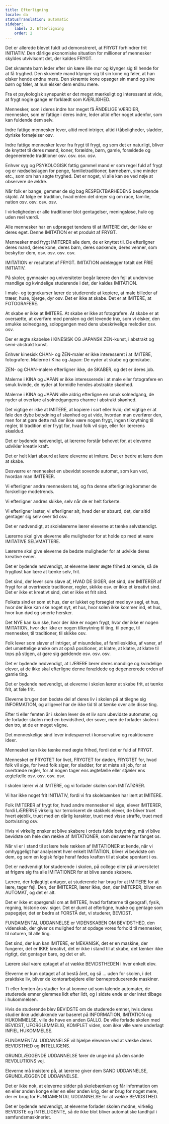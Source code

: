 ```yaml
---
title: Efterligning
locale: da
statusTranslation: automatic
sidebar:
    label: 2. Efterligning
    order: 2
---
```

Det er allerede blevet fuldt ud demonstreret, at FRYGT forhindrer frit INITIATIV. Den dårlige økonomiske situation for millioner af mennesker skyldes utvivlsomt det, der kaldes FRYGT.

Det skræmte barn leder efter sin kære lille mor og klynger sig til hende for at få tryghed. Den skræmte mand klynger sig til sin kone og føler, at han elsker hende endnu mere. Den skræmte kone opsøger sin mand og sine børn og føler, at hun elsker dem endnu mere.

Fra et psykologisk synspunkt er det meget mærkeligt og interessant at vide, at frygt nogle gange er forklædt som KÆRLIGHED.

Mennesker, som i deres indre har meget få ÅNDELIGE VÆRDIER, mennesker, som er fattige i deres indre, leder altid efter noget udenfor, som kan fuldende dem selv.

Indre fattige mennesker lever, altid med intriger, altid i tåbeligheder, sladder, dyriske fornøjelser osv.

Indre fattige mennesker lever fra frygt til frygt, og som det er naturligt, bliver de knyttet til deres mænd, koner, forældre, børn, gamle, forældede og degenererede traditioner osv. osv. osv. osv.

Enhver syg og PSYKOLOGISK fattig gammel mand er som regel fuld af frygt og er rædselsslagen for penge, familietraditioner, børnebørn, sine minder etc., som om han søgte tryghed. Det er noget, vi alle kan se ved nøje at observere de ældre.

Når folk er bange, gemmer de sig bag RESPEKTBARHEDENS beskyttende skjold. At følge en tradition, hvad enten det drejer sig om race, familie, nation osv. osv. osv. osv.

I virkeligheden er alle traditioner blot gentagelser, meningsløse, hule og uden reel værdi.

Alle mennesker har en udpræget tendens til at IMITERE det, der ikke er deres eget. Denne IMITATION er et produkt af FRYGT.

Mennesker med frygt IMITERER alle dem, de er knyttet til. De efterligner deres mand, deres kone, deres børn, deres søskende, deres venner, som beskytter dem, osv. osv. osv. osv.

IMITATION er resultatet af FRYGT. IMITATION ødelægger totalt det FRIE INITIATIV.

På skoler, gymnasier og universiteter begår lærere den fejl at undervise mandlige og kvindelige studerende i det, der kaldes IMITATION.

I male- og tegnekurser lærer de studerende at kopiere, at male billeder af træer, huse, bjerge, dyr osv. Det er ikke at skabe. Det er at IMITERE, at FOTOGRAFERE.

At skabe er ikke at IMITERE. At skabe er ikke at fotografere. At skabe er at oversætte, at overføre med penslen og det levende træ, som vi elsker, den smukke solnedgang, solopgangen med dens ubeskrivelige melodier osv. osv.

Der er ægte skabelse i KINESISK OG JAPANSK ZEN-kunst, i abstrakt og semi-abstrakt kunst.

Enhver kinesisk CHAN- og ZEN-maler er ikke interesseret i at IMITERE, fotografere. Malerne i Kina og Japan: De nyder at skabe og genskabe.

ZEN- og CHAN-malere efterligner ikke, de SKABER, og det er deres job.

Malerne i KINA og JAPAN er ikke interesserede i at male eller fotografere en smuk kvinde, de nyder at formidle hendes abstrakte skønhed.

Malerne i KINA og JAPAN ville aldrig efterligne en smuk solnedgang, de nyder at overføre al solnedgangens charme i abstrakt skønhed.

Det vigtige er ikke at IMITERE, at kopiere i sort eller hvid; det vigtige er at føle den dybe betydning af skønhed og at vide, hvordan man overfører den, men for at gøre dette må der ikke være nogen frygt, ingen tilknytning til regler, til tradition eller frygt for, hvad folk vil sige, eller for lærerens skældud.

Det er bydende nødvendigt, at lærerne forstår behovet for, at eleverne udvikler kreativ kraft.

Det er helt klart absurd at lære eleverne at imitere. Det er bedre at lære dem at skabe.

Desværre er mennesket en ubevidst sovende automat, som kun ved, hvordan man IMITERER.

Vi efterligner andre menneskers tøj, og fra denne efterligning kommer de forskellige modetrends.

Vi efterligner andres skikke, selv når de er helt forkerte.

Vi efterligner laster, vi efterligner alt, hvad der er absurd, det, der altid gentager sig selv over tid osv.

Det er nødvendigt, at skolelærerne lærer eleverne at tænke selvstændigt.

Lærerne skal give eleverne alle muligheder for at holde op med at være IMITATIVE SELVMATTERE.

Lærerne skal give eleverne de bedste muligheder for at udvikle deres kreative evner.

Det er bydende nødvendigt, at eleverne lærer ægte frihed at kende, så de frygtløst kan lære at tænke selv, frit.

Det sind, der lever som slave af, HVAD DE SIGER, det sind, der IMITERER af frygt for at overtræde traditioner, regler, skikke osv. er ikke et kreativt sind. Det er ikke et kreativt sind, det er ikke et frit sind.

Folkets sind er som et hus, der er lukket og forseglet med syv segl, et hus, hvor der ikke kan ske noget nyt, et hus, hvor solen ikke kommer ind, et hus, hvor kun død og smerte hersker.

Det NYE kan kun ske, hvor der ikke er nogen frygt, hvor der ikke er nogen IMITATION, hvor der ikke er nogen tilknytning til ting, til penge, til mennesker, til traditioner, til skikke osv.

Folk lever som slaver af intriger, af misundelse, af familieskikke, af vaner, af det umættelige ønske om at opnå positioner, at klatre, at klatre, at klatre til tops på stigen, at gøre sig gældende osv. osv. osv.

Det er bydende nødvendigt, at LÆRERE lærer deres mandlige og kvindelige elever, at de ikke skal efterligne denne forældede og degenererede orden af gamle ting.

Det er bydende nødvendigt, at eleverne i skolen lærer at skabe frit, at tænke frit, at føle frit.

Eleverne bruger den bedste del af deres liv i skolen på at tilegne sig INFORMATION, og alligevel har de ikke tid til at tænke over alle disse ting.

Efter ti eller femten år i skolen lever de et liv som ubevidste automater, og de forlader skolen med en bevidsthed, der sover, men de forlader skolen i den tro, at de er meget vågne.

Det menneskelige sind lever indespærret i konservative og reaktionære ideer.

Mennesket kan ikke tænke med ægte frihed, fordi det er fuld af FRYGT.

Mennesket er FRYGTET for livet, FRYGTET for døden, FRYGTET for, hvad folk vil sige, for hvad folk siger, for sladder, for at miste sit job, for at overtræde regler, for at nogen tager ens ægtefælle eller stjæler ens ægtefælle osv. osv. osv. osv.

I skolen lærer vi at IMITERE, og vi forlader skolen som IMITATØRER.

Vi har ikke noget frit INITIATIV, fordi vi fra skolebænken har lært at IMITERE.

Folk IMITERER af frygt for, hvad andre mennesker vil sige, elever IMITERER, fordi LÆRERNE virkelig har terroriseret de stakkels elever, de bliver truet hvert øjeblik, truet med en dårlig karakter, truet med visse straffe, truet med bortvisning osv.

Hvis vi virkelig ønsker at blive skabere i ordets fulde betydning, må vi blive bevidste om hele den række af IMITATIONER, som desværre har fanget os.

Når vi er i stand til at lære hele rækken af IMITATIONER at kende, når vi omhyggeligt har analyseret hver enkelt IMITATION, bliver vi bevidste om dem, og som en logisk følge heraf fødes kraften til at skabe spontant i os.

Det er nødvendigt for studerende i skolen, på college eller på universitetet at frigøre sig fra alle IMITATIONER for at blive sande skabere.

Lærere, der fejlagtigt antager, at studerende har brug for at IMITERE for at lære, tager fejl. Den, der IMITERER, lærer ikke, den, der IMITERER, bliver en AUTOMAT, og det er alt.

Det er ikke et spørgsmål om at IMITERE, hvad forfatterne til geografi, fysik, regning, historie osv. siger. Det er dumt at efterligne, huske og gentage som papegøjer, det er bedre at FORSTÅ det, vi studerer, BEVIDST.

FUNDAMENTAL UDDANNELSE er VIDENSKABEN OM BEVIDSTHED, den videnskab, der giver os mulighed for at opdage vores forhold til mennesker, til naturen, til alle ting.

Det sind, der kun kan IMITERE, er MEKANISK, det er en maskine, der fungerer, det er IKKE kreativt, det er ikke i stand til at skabe, det tænker ikke rigtigt, det gentager bare, og det er alt.

Lærere skal være optaget af at vække BEVIDSTHEDEN i hver enkelt elev.

Eleverne er kun optaget af at bestå året, og så ... uden for skolen, i det praktiske liv, bliver de kontorarbejdere eller børneproducerende maskiner.

Ti eller femten års studier for at komme ud som talende automater, de studerede emner glemmes lidt efter lidt, og i sidste ende er der intet tilbage i hukommelsen.

Hvis de studerende blev BEVIDSTE om de studerede emner, hvis deres studier ikke udelukkende var baseret på INFORMATION, IMITATION og HUKOMMELSE, ville de have en anden GALLO. De ville forlade skolen med BEVIDST, UFORGLEMMELIG, KOMPLET viden, som ikke ville være underlagt INFIEL HUKOMMELSE.

FUNDAMENTAL UDDANNELSE vil hjælpe eleverne ved at vække deres BEVIDSTHED og INTELLIGENS.

GRUNDLÆGGENDE UDDANNELSE fører de unge ind på den sande REVOLUTIONS vej.

Eleverne må insistere på, at lærerne giver dem SAND UDDANNELSE, GRUNDLÆGGENDE UDDANNELSE.

Det er ikke nok, at eleverne sidder på skolebænken og får information om en eller anden konge eller en eller anden krig, der er brug for noget mere, der er brug for FUNDAMENTAL UDDANNELSE for at vække BEVIDSTHED.

Det er bydende nødvendigt, at eleverne forlader skolen modne, virkelig BEVIDSTE og INTELLIGENTE, så de ikke blot bliver automatiske tandhjul i samfundsmaskineriet.
